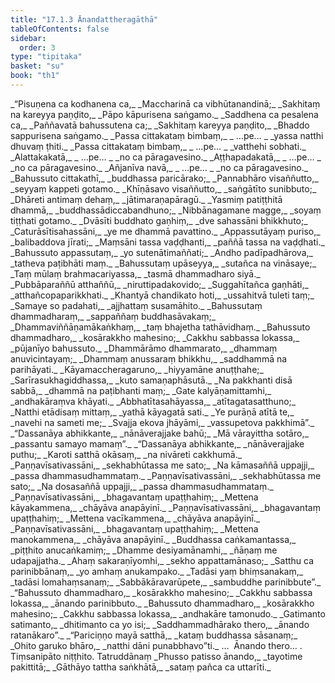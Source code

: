 ```yaml
---
title: "17.1.3 Ānandattheragāthā"
tableOfContents: false
sidebar:
  order: 3
type: "tipitaka"
basket: "su"
book: "th1"
---
```



<DynamicBreadcrumb />

<Division number="1017" book="th1">

<Paragraph number="1368" type="verses" book="th1">
_“Pisuṇena ca kodhanena ca,_  
_Maccharinā ca vibhūtanandinā;_  
_Sakhitaṃ na kareyya paṇḍito,_  
_Pāpo kāpurisena saṅgamo._  

</Paragraph>

</Division>
<Division number="1018" book="th1">

<Paragraph number="1369" type="verses" book="th1">
_Saddhena ca pesalena ca,_  
_Paññavatā bahussutena ca;_  
_Sakhitaṃ kareyya paṇḍito,_  
_Bhaddo sappurisena saṅgamo._  

</Paragraph>

</Division>
<Division number="1019" book="th1">

<Paragraph number="1370" type="verses" book="th1">
_Passa cittakataṃ bimbaṃ,_  
_ …pe… _  
_yassa natthi dhuvaṃ ṭhiti._  

</Paragraph>

</Division>
<Division number="1020" book="th1">

<Paragraph number="1371" type="verses" book="th1">
_Passa cittakataṃ bimbaṃ,_  
_ …pe… _  
_vatthehi sobhati._  

</Paragraph>

</Division>
<Division number="1021" book="th1">

<Paragraph number="1372" type="verses" book="th1">
_Alattakakatā,_  
_ …pe… _  
_no ca pāragavesino._  

</Paragraph>

</Division>
<Division number="1022" book="th1">

<Paragraph number="1373" type="verses" book="th1">
_Aṭṭhapadakatā,_  
_ …pe… _  
_no ca pāragavesino._  

</Paragraph>

</Division>
<Division number="1023" book="th1">

<Paragraph number="1374" type="verses" book="th1">
_Añjanīva navā,_  
_ …pe… _  
_no ca pāragavesino._  

</Paragraph>

</Division>
<Division number="1024" book="th1">

<Paragraph number="1375" type="verses" book="th1">
_Bahussuto cittakathī,_  
_buddhassa paricārako;_  
_Pannabhāro visaññutto,_  
_seyyaṃ kappeti gotamo._  

</Paragraph>

</Division>
<Division number="1025" book="th1">

<Paragraph number="1376" type="verses" book="th1">
_Khīṇāsavo visaññutto,_  
_saṅgātīto sunibbuto;_  
_Dhāreti antimaṃ dehaṃ,_  
_jātimaraṇapāragū._  

</Paragraph>

</Division>
<Division number="1026" book="th1">

<Paragraph number="1377" type="verses" book="th1">
_Yasmiṃ patiṭṭhitā dhammā,_  
_buddhassādiccabandhuno;_  
_Nibbānagamane magge,_  
_soyaṃ tiṭṭhati gotamo._  

</Paragraph>

</Division>
<Division number="1027" book="th1">

<Paragraph number="1378" type="verses" book="th1">
_Dvāsīti buddhato gaṇhiṃ,_  
_dve sahassāni bhikkhuto;_  
_Caturāsītisahassāni,_  
_ye me dhammā pavattino._  

</Paragraph>

</Division>
<Division number="1028" book="th1">

<Paragraph number="1379" type="verses" book="th1">
_Appassutāyaṃ puriso,_  
_balibaddova jīrati;_  
_Maṃsāni tassa vaḍḍhanti,_  
_paññā tassa na vaḍḍhati._  

</Paragraph>

</Division>
<Division number="1029" book="th1">

<Paragraph number="1380" type="verses" book="th1">
_Bahussuto appassutaṃ,_  
_yo sutenātimaññati;_  
_Andho padīpadhārova,_  
_tatheva paṭibhāti maṃ._  

</Paragraph>

</Division>
<Division number="1030" book="th1">

<Paragraph number="1381" type="verses" book="th1">
_Bahussutaṃ upāseyya,_  
_sutañca na vināsaye;_  
_Taṃ mūlaṃ brahmacariyassa,_  
_tasmā dhammadharo siyā._  

</Paragraph>

</Division>
<Division number="1031" book="th1">

<Paragraph number="1382" type="verses" book="th1">
_Pubbāparaññū atthaññū,_  
_niruttipadakovido;_  
_Suggahītañca gaṇhāti,_  
_atthañcopaparikkhati._  

</Paragraph>

</Division>
<Division number="1032" book="th1">

<Paragraph number="1383" type="verses" book="th1">
_Khantyā chandikato hoti,_  
_ussahitvā tuleti taṃ;_  
_Samaye so padahati,_  
_ajjhattaṃ susamāhito._  

</Paragraph>

</Division>
<Division number="1033" book="th1">

<Paragraph number="1384" type="verses" book="th1">
_Bahussutaṃ dhammadharaṃ,_  
_sappaññaṃ buddhasāvakaṃ;_  
_Dhammaviññāṇamākaṅkhaṃ,_  
_taṃ bhajetha tathāvidhaṃ._  

</Paragraph>

</Division>
<Division number="1034" book="th1">

<Paragraph number="1385" type="verses" book="th1">
_Bahussuto dhammadharo,_  
_kosārakkho mahesino;_  
_Cakkhu sabbassa lokassa,_  
_pūjanīyo bahussuto._  

</Paragraph>

</Division>
<Division number="1035" book="th1">

<Paragraph number="1386" type="verses" book="th1">
_Dhammārāmo dhammarato,_  
_dhammaṃ anuvicintayaṃ;_  
_Dhammaṃ anussaraṃ bhikkhu,_  
_saddhammā na parihāyati._  

</Paragraph>

</Division>
<Division number="1036" book="th1">

<Paragraph number="1387" type="verses" book="th1">
_Kāyamaccheragaruno,_  
_hiyyamāne anuṭṭhahe;_  
_Sarīrasukhagiddhassa,_  
_kuto samaṇaphāsutā._  

</Paragraph>

</Division>
<Division number="1037" book="th1">

<Paragraph number="1388" type="verses" book="th1">
_Na pakkhanti disā sabbā,_  
_dhammā na paṭibhanti maṃ;_  
_Gate kalyāṇamittamhi,_  
_andhakāraṃva khāyati._  

</Paragraph>

</Division>
<Division number="1038" book="th1">

<Paragraph number="1389" type="verses" book="th1">
_Abbhatītasahāyassa,_  
_atītagatasatthuno;_  
_Natthi etādisaṃ mittaṃ,_  
_yathā kāyagatā sati._  

</Paragraph>

</Division>
<Division number="1039" book="th1">

<Paragraph number="1390" type="verses" book="th1">
_Ye purāṇā atītā te,_  
_navehi na sameti me;_  
_Svajja ekova jhāyāmi,_  
_vassupetova pakkhimā”._  

</Paragraph>

</Division>
<Division number="1040" book="th1">

<Paragraph number="1391" type="verses" book="th1">
_“Dassanāya abhikkante,_  
_nānāverajjake bahū;_  
_Mā vārayittha sotāro,_  
_passantu samayo mamaṃ”._  

</Paragraph>

</Division>
<Division number="1041" book="th1">

<Paragraph number="1392" type="verses" book="th1">
_“Dassanāya abhikkante,_  
_nānāverajjake puthu;_  
_Karoti satthā okāsaṃ,_  
_na nivāreti cakkhumā._  

</Paragraph>

</Division>
<Division number="1042" book="th1">

<Paragraph number="1393" type="verses" book="th1">
_Paṇṇavīsativassāni,_  
_sekhabhūtassa me sato;_  
_Na kāmasaññā uppajji,_  
_passa dhammasudhammataṃ._  

</Paragraph>

</Division>
<Division number="1043" book="th1">

<Paragraph number="1394" type="verses" book="th1">
_Paṇṇavīsativassāni,_  
_sekhabhūtassa me sato;_  
_Na dosasaññā uppajji,_  
_passa dhammasudhammataṃ._  

</Paragraph>

</Division>
<Division number="1044" book="th1">

<Paragraph number="1395" type="verses" book="th1">
_Paṇṇavīsativassāni,_  
_bhagavantaṃ upaṭṭhahiṃ;_  
_Mettena kāyakammena,_  
_chāyāva anapāyinī._  

</Paragraph>

</Division>
<Division number="1045" book="th1">

<Paragraph number="1396" type="verses" book="th1">
_Paṇṇavīsativassāni,_  
_bhagavantaṃ upaṭṭhahiṃ;_  
_Mettena vacīkammena,_  
_chāyāva anapāyinī._  

</Paragraph>

</Division>
<Division number="1046" book="th1">

<Paragraph number="1397" type="verses" book="th1">
_Paṇṇavīsativassāni,_  
_bhagavantaṃ upaṭṭhahiṃ;_  
_Mettena manokammena,_  
_chāyāva anapāyinī._  

</Paragraph>

</Division>
<Division number="1047" book="th1">

<Paragraph number="1398" type="verses" book="th1">
_Buddhassa caṅkamantassa,_  
_piṭṭhito anucaṅkamiṃ;_  
_Dhamme desiyamānamhi,_  
_ñāṇaṃ me udapajjatha._  

</Paragraph>

</Division>
<Division number="1048" book="th1">

<Paragraph number="1399" type="verses" book="th1">
_Ahaṃ sakaraṇīyomhi,_  
_sekho appattamānaso;_  
_Satthu ca parinibbānaṃ,_  
_yo amhaṃ anukampako._  

</Paragraph>

</Division>
<Division number="1049" book="th1">

<Paragraph number="1400" type="verses" book="th1">
_Tadāsi yaṃ bhiṃsanakaṃ,_  
_tadāsi lomahaṃsanaṃ;_  
_Sabbākāravarūpete,_  
_sambuddhe parinibbute”._  

</Paragraph>

</Division>
<Division number="1050" book="th1">

<Paragraph number="1401" type="verses" book="th1">
_“Bahussuto dhammadharo,_  
_kosārakkho mahesino;_  
_Cakkhu sabbassa lokassa,_  
_ānando parinibbuto._  

</Paragraph>

</Division>
<Division number="1051" book="th1">

<Paragraph number="1402" type="verses" book="th1">
_Bahussuto dhammadharo,_  
_kosārakkho mahesino;_  
_Cakkhu sabbassa lokassa,_  
_andhakāre tamonudo._  

</Paragraph>

</Division>
<Division number="1052" book="th1">

<Paragraph number="1403" type="verses" book="th1">
_Gatimanto satimanto,_  
_dhitimanto ca yo isi;_  
_Saddhammadhārako thero,_  
_ānando ratanākaro”._  

</Paragraph>

</Division>
<Division number="1053" book="th1">

<Paragraph number="1404" type="verses" book="th1">
_“Pariciṇṇo mayā satthā,_  
_kataṃ buddhassa sāsanaṃ;_  
_Ohito garuko bhāro,_  
_natthi dāni punabbhavo”ti._  


</Paragraph>
</Division>

<Paragraph number="1405" type="center" book="th1">
…  Ānando thero… .



</Paragraph>

<Paragraph number="1406" type="center" book="th1">
Tiṃsanipāto niṭṭhito.



</Paragraph>

<Paragraph number="1407" type="center" book="th1">
Tatruddānaṃ


</Paragraph>

<Paragraph number="1408" type="verses" book="th1">
_Phusso patisso ānando,_  
_tayotime pakittitā;_  
_Gāthāyo tattha saṅkhātā,_  
_sataṃ pañca ca uttarīti._
</Paragraph>